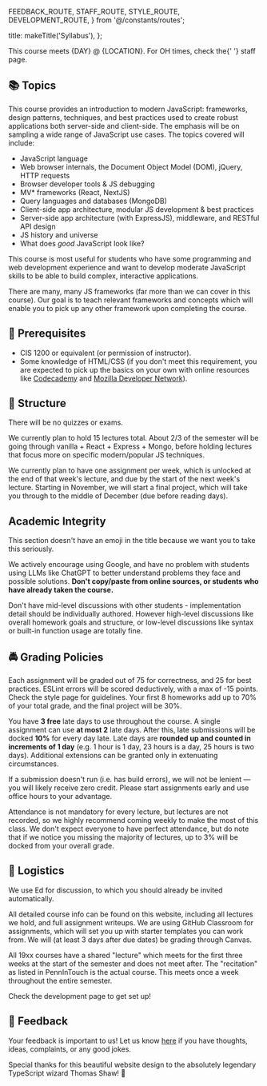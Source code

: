   FEEDBACK_ROUTE,
  STAFF_ROUTE,
  STYLE_ROUTE,
  DEVELOPMENT_ROUTE,
} from '@/constants/routes';

  title: makeTitle('Syllabus'),
};

<Alert mdx>
  This course meets {DAY} @ {LOCATION}. For OH times, check the{' '}
  <Link href={STAFF_ROUTE}>staff page</Link>.
</Alert>

## 📚 Topics

This course provides an introduction to modern JavaScript: frameworks, design patterns, techniques, and best practices used to create robust applications both server-side and client-side. The emphasis will be on sampling a wide range of JavaScript use cases. The topics covered will include:

- JavaScript language
- Web browser internals, the Document Object Model (DOM), jQuery, HTTP requests
- Browser developer tools & JS debugging
- MV\* frameworks (React, NextJS)
- Query languages and databases (MongoDB)
- Client-side app architecture, modular JS development & best practices
- Server-side app architecture (with ExpressJS), middleware, and RESTful API design
- JS history and universe
- What does _good_ JavaScript look like?

This course is most useful for students who have some programming and web development experience and want to develop moderate JavaScript skills to be able to build complex, interactive applications.

There are many, many JS frameworks (far more than we can cover in this course). Our goal is to teach relevant frameworks and concepts which will enable you to pick up any other framework upon completing the course.

## 🫵 Prerequisites

- CIS 1200 or equivalent (or permission of instructor).
- Some knowledge of HTML/CSS (if you don't meet this requirement, you are expected to pick up the basics on your own with online resources like [Codecademy](http://codecademy.com/) and [Mozilla Developer Network](https://developer.mozilla.org/en-US/)).

## 🧱 Structure

<Alert mdx>There will be no quizzes or exams.</Alert>

We currently plan to hold 15 lectures total. About 2/3 of the semester will be going through vanilla + React + Express + Mongo, before holding lectures that focus more on specific modern/popular JS techniques.

We currently plan to have one assignment per week, which is unlocked at the end of that week's lecture, and due by the start of the next week's lecture. Starting in November, we will start a final project, which will take you through to the middle of December (due before reading days).

## Academic Integrity

This section doesn't have an emoji in the title because we want you to take this seriously.

We actively encourage using Google, and have no problem with students using LLMs like ChatGPT to better understand problems they face and possible solutions. **Don't copy/paste from online sources, or students who have already taken the course.**

Don't have mid-level discussions with other students - implementation detail should be individually authored. However high-level discussions like overall homework goals and structure, or low-level discussions like syntax or built-in function usage are totally fine.

## 🚔 Grading Policies

Each assignment will be graded out of 75 for correctness, and 25 for best practices. ESLint errors will be scored deductively, with a max of -15 points. Check the <Link href={STYLE_ROUTE}>style page</Link> for guidelines. Your first 8 homeworks add up to 70% of your total grade, and the final project will be 30%.

You have **3 free** late days to use throughout the course. A single assignment can use **at most 2** late days. After this, late submissions will be docked **10%** for every day late. Late days are **rounded up and counted in increments of 1 day** (e.g. 1 hour is 1 day, 23 hours is a day, 25 hours is two days). Additional extensions can be granted only in extenuating circumstances.

If a submission doesn't run (i.e. has build errors), we will not be lenient — you will likely receive zero credit. Please start assignments early and use office hours to your advantage.

Attendance is not mandatory for every lecture, but lectures are not recorded, so we highly recommend coming weekly to make the most of this class. We don't expect everyone to have perfect attendance, but do note that if we notice you missing the majority of lectures, up to 3% will be docked from your overall grade.

## 📝 Logistics

We use Ed for discussion, to which you should already be invited automatically.

All detailed course info can be found on this website, including all lectures we hold, and full assignment writeups. We are using GitHub Classroom for assignments, which will set you up with starter templates you can work from. We will (at least 3 days after due dates) be grading through Canvas.

All 19xx courses have a shared "lecture" which meets for the first three weeks at the start of the semester and does not meet after. The "recitation" as listed in PennInTouch is the actual course. This meets once a week throughout the entire semester.

Check the <Link href={DEVELOPMENT_ROUTE}>development page</Link> to get set up!

## 📢 Feedback

Your feedback is important to us! Let us know [here](https://docs.google.com/forms/d/e/1FAIpQLSf2ORc12HqkvV0B3zNm561wxzycxaFuRasvlaKmn-f63iumJQ/viewform?usp=sf_link) if you have thoughts, ideas, complaints, or any good jokes.

<Alert mdx type="success">
Special thanks for this beautiful website design to the absolutely legendary TypeScript wizard

<Link href="https://minecraft.tlshaw.me/">Thomas Shaw</Link>! 🐐
</Alert>
